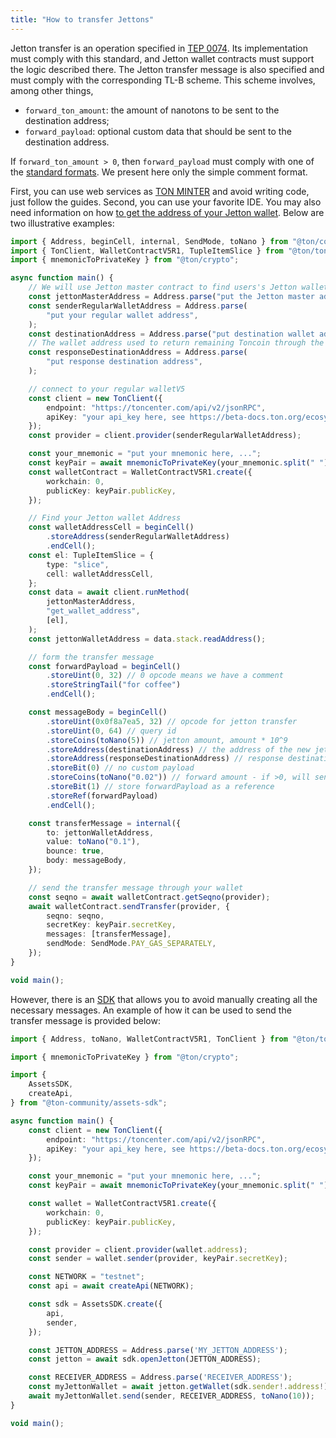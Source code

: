 ```yaml
---
title: "How to transfer Jettons"
---
```


Jetton transfer is an operation specified in [TEP 0074](https://github.com/ton-blockchain/TEPs/blob/master/text/0074-jettons-standard.md#internal-message-handlers). Its implementation must comply with this standard,
and Jetton wallet contracts must support the logic described there. The Jetton transfer message is
also specified and must comply with the corresponding TL-B scheme. This scheme involves, among other things,

- `forward_ton_amount`: the amount of nanotons to be sent to the destination address;
- `forward_payload`: optional custom data that should be sent to the destination address.

If `forward_ton_amount > 0`, then `forward_payload` must comply with one of the [standard formats](https://github.com/ton-blockchain/TEPs/blob/master/text/0074-jettons-standard.md#forward_payload-format).
We present here only the simple comment format.

First, you can use web services as [TON MINTER](https://minter.ton.org/) and avoid writing code, just follow the guides.
Second, you can use your favorite IDE. You may also need information on how [to get the address of your Jetton wallet](/standard/tokens/jettons/how-to-find).
Below are two illustrative examples:

```typescript
import { Address, beginCell, internal, SendMode, toNano } from "@ton/core";
import { TonClient, WalletContractV5R1, TupleItemSlice } from "@ton/ton";
import { mnemonicToPrivateKey } from "@ton/crypto";

async function main() {
    // We will use Jetton master contract to find users's Jetton wallet
    const jettonMasterAddress = Address.parse("put the Jetton master address");
    const senderRegularWalletAddress = Address.parse(
        "put your regular wallet address",
    );
    const destinationAddress = Address.parse("put destination wallet address");
    // The wallet address used to return remaining Toncoin through the excesses message.
    const responseDestinationAddress = Address.parse(
        "put response destination address",
    );

    // connect to your regular walletV5
    const client = new TonClient({
        endpoint: "https://toncenter.com/api/v2/jsonRPC",
        apiKey: "your api_key here, see https://beta-docs.ton.org/ecosystem/rpc/toncenter/get-api-key"
    });
    const provider = client.provider(senderRegularWalletAddress);

    const your_mnemonic = "put your mnemonic here, ...";
    const keyPair = await mnemonicToPrivateKey(your_mnemonic.split(" "));
    const walletContract = WalletContractV5R1.create({
        workchain: 0,
        publicKey: keyPair.publicKey,
    });

    // Find your Jetton wallet Address
    const walletAddressCell = beginCell()
        .storeAddress(senderRegularWalletAddress)
        .endCell();
    const el: TupleItemSlice = {
        type: "slice",
        cell: walletAddressCell,
    };
    const data = await client.runMethod(
        jettonMasterAddress,
        "get_wallet_address",
        [el],
    );
    const jettonWalletAddress = data.stack.readAddress();

    // form the transfer message
    const forwardPayload = beginCell()
        .storeUint(0, 32) // 0 opcode means we have a comment
        .storeStringTail("for coffee")
        .endCell();

    const messageBody = beginCell()
        .storeUint(0x0f8a7ea5, 32) // opcode for jetton transfer
        .storeUint(0, 64) // query id
        .storeCoins(toNano(5)) // jetton amount, amount * 10^9
        .storeAddress(destinationAddress) // the address of the new jetton owner
        .storeAddress(responseDestinationAddress) // response destination
        .storeBit(0) // no custom payload
        .storeCoins(toNano("0.02")) // forward amount - if >0, will send notification message
        .storeBit(1) // store forwardPayload as a reference
        .storeRef(forwardPayload)
        .endCell();

    const transferMessage = internal({
        to: jettonWalletAddress,
        value: toNano("0.1"),
        bounce: true,
        body: messageBody,
    });

    // send the transfer message through your wallet
    const seqno = await walletContract.getSeqno(provider);
    await walletContract.sendTransfer(provider, {
        seqno: seqno,
        secretKey: keyPair.secretKey,
        messages: [transferMessage],
        sendMode: SendMode.PAY_GAS_SEPARATELY,
    });
}

void main();
```

However, there is an [SDK](https://github.com/ton-community/assets-sdk) that allows you to avoid manually creating all the necessary messages.
An example of how it can be used to send the transfer message is provided below:

```typescript
import { Address, toNano, WalletContractV5R1, TonClient } from "@ton/ton";

import { mnemonicToPrivateKey } from "@ton/crypto";

import {
    AssetsSDK,
    createApi,
} from "@ton-community/assets-sdk";

async function main() {
    const client = new TonClient({
        endpoint: "https://toncenter.com/api/v2/jsonRPC",
        apiKey: "your api_key here, see https://beta-docs.ton.org/ecosystem/rpc/toncenter/get-api-key",
    });

    const your_mnemonic = "put your mnemonic here, ...";
    const keyPair = await mnemonicToPrivateKey(your_mnemonic.split(" "));

    const wallet = WalletContractV5R1.create({
        workchain: 0,
        publicKey: keyPair.publicKey,
    });

    const provider = client.provider(wallet.address);
    const sender = wallet.sender(provider, keyPair.secretKey);

    const NETWORK = "testnet";
    const api = await createApi(NETWORK);

    const sdk = AssetsSDK.create({
        api,
        sender,
    });

    const JETTON_ADDRESS = Address.parse('MY_JETTON_ADDRESS');
    const jetton = await sdk.openJetton(JETTON_ADDRESS);

    const RECEIVER_ADDRESS = Address.parse('RECEIVER_ADDRESS');
    const myJettonWallet = await jetton.getWallet(sdk.sender!.address!);
    await myJettonWallet.send(sender, RECEIVER_ADDRESS, toNano(10));
}

void main();
```
